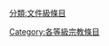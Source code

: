{{catmore1|[[Wikipedia:宗教专题|Wikipedia:宗教专题]]}}
{{Articles by Quality|topic=宗教|project=宗教|format=TOC}}
{{emptycat}}

[[分類:文件級條目|分類:文件級條目]]
[[Category:各等級宗教條目|Category:各等級宗教條目]]